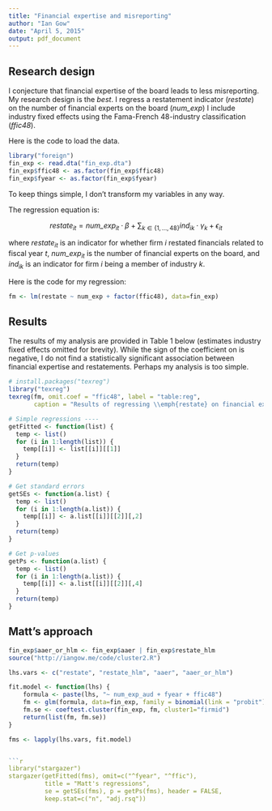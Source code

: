 ```yaml
---
title: "Financial expertise and misreporting"
author: "Ian Gow"
date: "April 5, 2015"
output: pdf_document
---
```


## Research design

I conjecture that financial expertise of the board leads to less misreporting.
My research design is the *best*.
I regress a restatement indicator (*restate*) on the 
number of financial experts on the board (*num_exp*)
I include industry fixed effects using the Fama-French 48-industry classification (*ffic48*).

Here is the code to load the data.
```r
library("foreign")
fin_exp <- read.dta("fin_exp.dta")
fin_exp$ffic48 <- as.factor(fin_exp$ffic48)
fin_exp$fyear <- as.factor(fin_exp$fyear)
```

To keep things simple, I don't transform my variables in any way.

The regression equation is:

$$\textit{restate}_{it} = \textit{num\_exp}_{it} \cdot \beta + \sum_{k \in \{1,\dots, 48\}} \textit{ind}_{ik} \cdot \gamma_k+ \epsilon_{it}$$

where $\textit{restate}_{it}$ is an indicator for whether firm $i$
restated financials related to fiscal year $t$, 
$\textit{num\_exp}_{it}$ is the number of financial experts on the board, 
and $\textit{ind}_{ik}$ is an indicator for firm $i$ being a member of industry $k$.

Here is the code for my regression:
```r
fm <- lm(restate ~ num_exp + factor(ffic48), data=fin_exp)
```

## Results

The results of my analysis are provided in Table 1 below (estimates industry fixed effects omitted for brevity). 
While the sign of the coefficient on \textit{num\_exp} is negative, 
I do not find a statistically significant association between financial expertise and restatements.
Perhaps my analysis is too simple.

```r
# install.packages("texreg")
library("texreg")
texreg(fm, omit.coef = "ffic48", label = "table:reg",
       caption = "Results of regressing \\emph{restate} on financial expertise")
```

```r
# Simple regressions ----
getFitted <- function(list) {
  temp <- list()
  for (i in 1:length(list)) {
    temp[[i]] <- list[[i]][[1]]
  }
  return(temp)
}

# Get standard errors
getSEs <- function(a.list) {
  temp <- list()
  for (i in 1:length(a.list)) {
    temp[[i]] <- a.list[[i]][[2]][,2]
  }
  return(temp)
}

# Get p-values
getPs <- function(a.list) {
  temp <- list()
  for (i in 1:length(a.list)) {
    temp[[i]] <- a.list[[i]][[2]][,4]
  }
  return(temp)
}
```

## Matt's approach
```r
fin_exp$aaer_or_hlm <- fin_exp$aaer | fin_exp$restate_hlm
source("http://iangow.me/code/cluster2.R")

lhs.vars <- c("restate", "restate_hlm", "aaer", "aaer_or_hlm")

fit.model <- function(lhs) {
    formula <- paste(lhs, "~ num_exp_aud + fyear + ffic48")
    fm <- glm(formula, data=fin_exp, family = binomial(link = "probit"))
    fm.se <- coeftest.cluster(fin_exp, fm, cluster1="firmid")
    return(list(fm, fm.se))
}

fms <- lapply(lhs.vars, fit.model)


```r
library("stargazer")
stargazer(getFitted(fms), omit=c("^fyear", "^ffic"), 
          title = "Matt's regressions",
          se = getSEs(fms), p = getPs(fms), header = FALSE,
          keep.stat=c("n", "adj.rsq"))


```